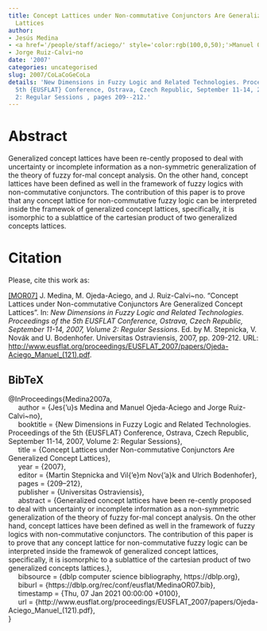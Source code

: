 ```yaml
---
title: Concept Lattices under Non-commutative Conjunctors Are Generalized Concept
  Lattices
author:
- Jesús Medina
- <a href='/people/staff/aciego/' style='color:rgb(100,0,50);'>Manuel Ojeda-Aciego</a>
- Jorge Ruiz-Calvi~no
date: '2007'
categories: uncategorised
slug: 2007/CoLaCoGeCoLa
details: 'New Dimensions in Fuzzy Logic and Related Technologies. Proceedings of the
  5th {EUSFLAT} Conference, Ostrava, Czech Republic, September 11-14, 2007, Volume
  2: Regular Sessions , pages 209--212.'
---
```




# Abstract


Generalized concept lattices have been re-cently proposed to deal with uncertainty or incomplete information as a non-symmetric generalization of the theory of fuzzy for-mal concept analysis. On the other hand, concept lattices have been defined as well in the framework of fuzzy logics with non-commutative conjunctors. The contribution of this paper is to prove that any concept lattice for non-commutative fuzzy logic can be interpreted inside the framewok of generalized concept lattices, specifically, it is isomorphic to a sublattice of the cartesian product of two generalized concepts lattices.








# Citation
Please, cite this work as:


<a name=bib-Medina2007a></a>[[MOR07]](#cite-Medina2007a) J. Medina, M. Ojeda-Aciego, and J. Ruiz-Calvi~no. “Concept Lattices under Non-commutative Conjunctors Are Generalized Concept Lattices”. In: _New Dimensions in Fuzzy Logic and Related Technologies. Proceedings of the 5th EUSFLAT Conference, Ostrava, Czech Republic, September 11-14, 2007, Volume 2: Regular Sessions_. Ed. by M. Stepnicka, V. Novák and U. Bodenhofer. Universitas Ostraviensis, 2007, pp. 209-212. URL: [http://www.eusflat.org/proceedings/EUSFLAT\_2007/papers/Ojeda-Aciego\_Manuel\_(121).pdf](http://www.eusflat.org/proceedings/EUSFLAT\_2007/papers/Ojeda-Aciego\_Manuel\_(121).pdf).

::: {.callout-note appearance="minimal" collapse=true}

## BibTeX

@InProceedings{Medina2007a,<br>&nbsp;&nbsp;&nbsp;&nbsp;  author = {Jes{\a'u}s Medina and Manuel Ojeda-Aciego and Jorge Ruiz-Calvi~no},<br>&nbsp;&nbsp;&nbsp;&nbsp;  booktitle = {New Dimensions in Fuzzy Logic and Related Technologies. Proceedings of the 5th {EUSFLAT} Conference, Ostrava, Czech Republic, September 11-14, 2007, Volume 2: Regular Sessions},<br>&nbsp;&nbsp;&nbsp;&nbsp;  title = {Concept Lattices under Non-commutative Conjunctors Are Generalized Concept Lattices},<br>&nbsp;&nbsp;&nbsp;&nbsp;  year = {2007},<br>&nbsp;&nbsp;&nbsp;&nbsp;  editor = {Martin Stepnicka and Vil{\a'e}m Nov{\a'a}k and Ulrich Bodenhofer},<br>&nbsp;&nbsp;&nbsp;&nbsp;  pages = {209--212},<br>&nbsp;&nbsp;&nbsp;&nbsp;  publisher = {Universitas Ostraviensis},<br>&nbsp;&nbsp;&nbsp;&nbsp;  abstract = {Generalized concept lattices have been re-cently proposed to deal with uncertainty or incomplete information as a non-symmetric generalization of the theory of fuzzy for-mal concept analysis. On the other hand, concept lattices have been defined as well in the framework of fuzzy logics with non-commutative conjunctors. The contribution of this paper is to prove that any concept lattice for non-commutative fuzzy logic can be interpreted inside the framewok of generalized concept lattices, specifically, it is isomorphic to a sublattice of the cartesian product of two generalized concepts lattices.},<br>&nbsp;&nbsp;&nbsp;&nbsp;  bibsource = {dblp computer science bibliography, https://dblp.org},<br>&nbsp;&nbsp;&nbsp;&nbsp;  biburl = {https://dblp.org/rec/conf/eusflat/MedinaOR07.bib},<br>&nbsp;&nbsp;&nbsp;&nbsp;  timestamp = {Thu, 07 Jan 2021 00:00:00 +0100},<br>&nbsp;&nbsp;&nbsp;&nbsp;  url = {http://www.eusflat.org/proceedings/EUSFLAT\_2007/papers/Ojeda-Aciego\_Manuel\_(121).pdf},<br>}

:::








